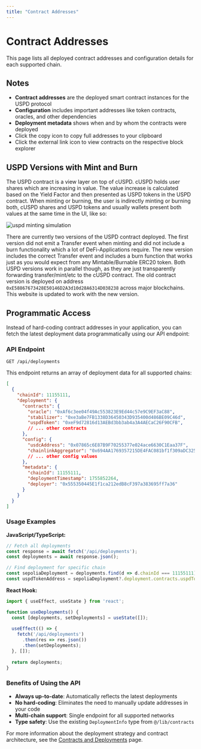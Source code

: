 ```yaml
---
title: "Contract Addresses"
---
```



# Contract Addresses

This page lists all deployed contract addresses and configuration details for each supported chain.

<DeploymentAddresses />

## Notes

- **Contract addresses** are the deployed smart contract instances for the USPD protocol
- **Configuration** includes important addresses like token contracts, oracles, and other dependencies
- **Deployment metadata** shows when and by whom the contracts were deployed
- Click the copy icon to copy full addresses to your clipboard
- Click the external link icon to view contracts on the respective block explorer

## USPD Versions with Mint and Burn

The USPD contract is a view layer on top of cUSPD. cUSPD holds user shares which are increasing in value. The value increase is calculated based on the Yield Factor and then presented as USPD tokens in the USPD contract. When minting or burning, the user is indirectly minting or burning both, cUSPD shares and USPD tokens and usually wallets present both values at the same time in the UI, like so:

![uspd minting simulation](./images/mint_uspd_simulation.png)

There are currently two versions of the USPD contract deployed. The first version did not emit a Transfer event when minting and did not include a burn functionality which a lot of DeFi-Applications require. The new version includes the correct Transfer event and includes a burn function that works just as you would expect from any Mintable/Burnable ERC20 token. Both USPD versions work in parallel though, as they are just transparently forwarding transfer/mint/etc to the cUSPD contract. The old contract version is deployed on address `0xE58867673428E50146D2A3d10d28A6314D038238` across major blockchains. This website is updated to work with the new version.

## Programmatic Access

Instead of hard-coding contract addresses in your application, you can fetch the latest deployment data programmatically using our API endpoint:

### API Endpoint

```
GET /api/deployments
```

This endpoint returns an array of deployment data for all supported chains:

```json
[
  {
    "chainId": 11155111,
    "deployment": {
      "contracts": {
        "oracle": "0xAf6c3ee04f49Ac553823E9Ed44c57e9C9EF3aC88",
        "stabilizer": "0xe3aBe7FB1338D36450343D935400d486BE09C46d",
        "uspdToken": "0xeF9d72816d13AEBd3bb3ab4a3A4AECaC26F90CFB",
        // ... other contracts
      },
      "config": {
        "usdcAddress": "0x07865c6E87B9F70255377e024ace6630C1Eaa37F",
        "chainlinkAggregator": "0x694AA1769357215DE4FAC081bf1f309aDC325306",
        // ... other config values
      },
      "metadata": {
        "chainId": 11155111,
        "deploymentTimestamp": 1755852264,
        "deployer": "0x555350445E1f1ca212edB8cF397a383695ff7a36"
      }
    }
  }
]
```

### Usage Examples

**JavaScript/TypeScript:**
```javascript
// Fetch all deployments
const response = await fetch('/api/deployments');
const deployments = await response.json();

// Find deployment for specific chain
const sepoliaDeployment = deployments.find(d => d.chainId === 11155111);
const uspdTokenAddress = sepoliaDeployment?.deployment.contracts.uspdToken;
```

**React Hook:**
```javascript
import { useEffect, useState } from 'react';

function useDeployments() {
  const [deployments, setDeployments] = useState([]);
  
  useEffect(() => {
    fetch('/api/deployments')
      .then(res => res.json())
      .then(setDeployments);
  }, []);
  
  return deployments;
}
```

### Benefits of Using the API

- **Always up-to-date**: Automatically reflects the latest deployments
- **No hard-coding**: Eliminates the need to manually update addresses in your code
- **Multi-chain support**: Single endpoint for all supported networks
- **Type safety**: Use the existing `DeploymentInfo` type from `@/lib/contracts`

For more information about the deployment strategy and contract architecture, see the [Contracts and Deployments](/docs/uspd/contracts) page.
